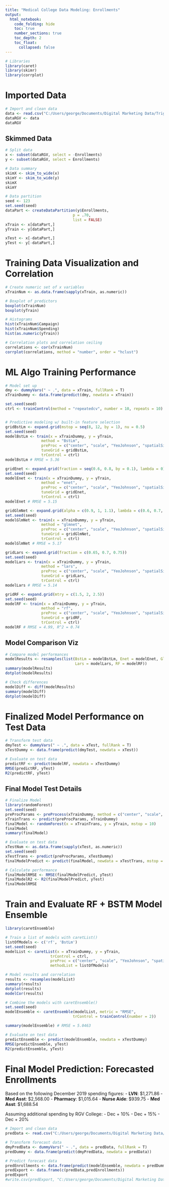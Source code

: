 ```yaml
---
title: "Medical College Data Modeling: Enrollments"
output: 
  html_notebook:
    code_folding: hide
    toc: true
    number_sections: true
    toc_depth: 2
    toc_float:
      collapsed: false
---
```


```r
# Libraries
library(caret)
library(skimr)
library(corrplot)
```

# Imported Data
```r
# Import and clean data
data <- read.csv("C:/Users/george/Documents/Digital Marketing Data/Triggers/spendingAndEnrollments.csv")
dataRGV <- data
dataRGV
```

## Skimmed Data
```r
# Split data
x <- subset(dataRGV, select = -Enrollments)
y <- subset(dataRGV, select = Enrollments)

# Data summary
skimX <- skim_to_wide(x)
skimY <- skim_to_wide(y)
skimX
skimY

# Data partition
seed <- 123
set.seed(seed)
dataPart <- createDataPartition(y$Enrollments,
                              p = .70,
                              list = FALSE)
xTrain <- x[dataPart,]
yTrain <- y[dataPart,]

xTest <- x[-dataPart,]
yTest <- y[-dataPart,]
```

# Training Data Visualization and Correlation
```r
# Create numeric set of x variables
xTrainNum <- as.data.frame(sapply(xTrain, as.numeric))

# Boxplot of predictors
boxplot(xTrainNum)
boxplot(yTrain)

# Histograms
hist(xTrainNum$Campaign)
hist(xTrainNum$Spending)
hist(as.numeric(yTrain))

# Correlation plots and correlation ceiling
correlations <- cor(xTrainNum)
corrplot(correlations, method = "number", order = "hclust")
```

# ML Algo Training Performance
```r
# Model set up
dmy <- dummyVars(" ~ .", data = xTrain, fullRank = T)
xTrainDummy <- data.frame(predict(dmy, newdata = xTrain))

set.seed(seed)
ctrl <- trainControl(method = "repeatedcv", number = 10, repeats = 10)


# Predictive modeling w/ built-in feature selection
gridBstLm <- expand.grid(mstop = seq(8, 12, by = 1), nu = 0.5)
set.seed(seed)
modelBstLm <- train(x = xTrainDummy, y = yTrain, 
                method = "BstLm", 
                preProc = c("center", "scale", "YeoJohnson", "spatialSign"),
                tuneGrid = gridBstLm,
                trControl = ctrl)
modelBstLm # RMSE = 5.36

gridEnet <- expand.grid(fraction = seq(0.6, 0.8, by = 0.1), lambda = 0)
set.seed(seed)
modelEnet <- train(x = xTrainDummy, y = yTrain, 
                method = "enet", 
                preProc = c("center", "scale", "YeoJohnson", "spatialSign"),
                tuneGrid = gridEnet,
                trControl = ctrl)
modelEnet # RMSE = 5.15

gridGlmNet <- expand.grid(alpha = c(0.9, 1, 1.1), lambda = c(0.6, 0.7, 0.8))
set.seed(seed)
modelGlmNet <- train(x = xTrainDummy, y = yTrain, 
                method = "glmnet",
                preProc = c("center", "scale", "YeoJohnson", "spatialSign"),
                tuneGrid = gridGlmNet,
                trControl = ctrl)
modelGlmNet # RMSE = 5.17

gridLars <- expand.grid(fraction = c(0.65, 0.7, 0.75))
set.seed(seed)
modelLars <- train(x = xTrainDummy, y = yTrain, 
                method = "lars", 
                preProc = c("center", "scale", "YeoJohnson", "spatialSign"),
                tuneGrid = gridLars,
                trControl = ctrl)
modelLars # RMSE = 5.14

gridRF <- expand.grid(mtry = c(1.5, 2, 2.5))
set.seed(seed)
modelRF <- train(x = xTrainDummy, y = yTrain, 
                method = "rf", 
                preProc = c("center", "scale", "YeoJohnson", "spatialSign"),
                tuneGrid = gridRF,
                trControl = ctrl)
modelRF # RMSE = 4.99, R^2 = 0.74

```

## Model Comparison Viz
```r
# Compare model performances
modelResults <- resamples(list(BstLm = modelBstLm, Enet = modelEnet, GlmNet = modelGlmNet,
                               Lars = modelLars, RF = modelRF))
summary(modelResults)
dotplot(modelResults)

# Check differences
modelDiff <- diff(modelResults)
summary(modelDiff)
dotplot(modelDiff)
```

# Finalized Model Performance on Test Data
```r
# Transform test data
dmyTest <- dummyVars(" ~ .", data = xTest, fullRank = T)
xTestDummy <- data.frame(predict(dmyTest, newdata = xTest))

# Evaluate on test data
predictRF <- predict(modelRF, newdata = xTestDummy)
RMSE(predictRF, yTest)
R2(predictRF, yTest)
```
## Final Model Test Details
```r
# Finalize Model
library(randomForest)
set.seed(seed)
preProcParams <- preProcess(xTrainDummy, method = c("center", "scale", "YeoJohnson", "spatialSign"))
xTrainTrans <- predict(preProcParams, xTrainDummy)
finalModel <- randomForest(x = xTrainTrans, y = yTrain, mstop = 10)
finalModel
summary(finalModel)

# Evaluate on test data
xTestNum <- as.data.frame(sapply(xTest, as.numeric))
set.seed(seed)
xTestTrans <- predict(preProcParams, xTestDummy)
finalModelPredict <- predict(finalModel, newdata = xTestTrans, mstop = 10)

# Calculate performance
finalModelRMSE <- RMSE(finalModelPredict, yTest)
finalModelR2 <- R2(finalModelPredict, yTest)
finalModelRMSE
```

# Train and Evaluate RF + BSTM Model Ensemble
```r
library(caretEnsemble)

# Train a list of models with caretList()
listOfModels <- c('rf', 'BstLm')
set.seed(seed)
modelList <- caretList(x = xTrainDummy, y = yTrain, 
                    trControl = ctrl,
                    preProc = c("center", "scale", "YeoJohnson", "spatialSign"), 
                    methodList = listOfModels)

# Model results and correlation
results <- resamples(modelList)
summary(results)
dotplot(results)
modelCor(results)

# Combine the models with caretEnsemble()
set.seed(seed)
modelEnsemble <- caretEnsemble(modelList, metric = "RMSE",
                              trControl = trainControl(number = 2))

summary(modelEnsemble) # RMSE = 5.0463

# Evaluate on test data
predictEnsemble <- predict(modelEnsemble, newdata = xTestDummy)
RMSE(predictEnsemble, yTest)
R2(predictEnsemble, yTest)
```

# Final Model Prediction: Forecasted Enrollments

Based on the following December 2019 spending figures:
- **LVN**: $1,271.86
- **Med Asst**: $2,568.00
- **Pharmacy**: $1,015.64
- **Nurse Aide**: $939.75
- **Med Asst**: $1,688.54

Assuming additional spending by RGV College:
- Dec + 10%
- Dec + 15%
- Dec + 20%
    
```r
# Import and clean data
predData <- read.csv("C:/Users/george/Documents/Digital Marketing Data/Triggers/predictedSpendingAndEnrollments.csv")

# Transform forecast data
dmyPredData <- dummyVars(" ~ .", data = predData, fullRank = T)
predDummy <- data.frame(predict(dmyPredData, newdata = predData))

# Predict forecast data
predEnrollments <- data.frame(predict(modelEnsemble, newdata = predDummy))
predExport <- data.frame(c(predData,predEnrollments))
predExport
#write.csv(predExport, "C:/Users/george/Documents/Digital Marketing Data/Triggers/predictedExport.csv", row.names = FALSE)
```
